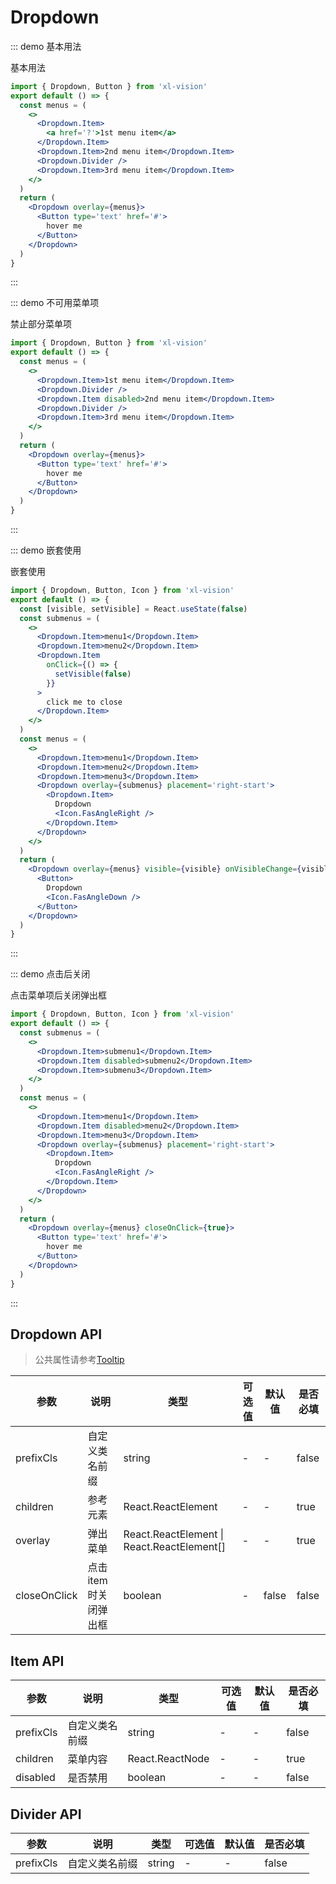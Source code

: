# Dropdown

::: demo 基本用法

基本用法

```jsx
import { Dropdown, Button } from 'xl-vision'
export default () => {
  const menus = (
    <>
      <Dropdown.Item>
        <a href='?'>1st menu item</a>
      </Dropdown.Item>
      <Dropdown.Item>2nd menu item</Dropdown.Item>
      <Dropdown.Divider />
      <Dropdown.Item>3rd menu item</Dropdown.Item>
    </>
  )
  return (
    <Dropdown overlay={menus}>
      <Button type='text' href='#'>
        hover me
      </Button>
    </Dropdown>
  )
}
```

:::

::: demo 不可用菜单项

禁止部分菜单项

```jsx
import { Dropdown, Button } from 'xl-vision'
export default () => {
  const menus = (
    <>
      <Dropdown.Item>1st menu item</Dropdown.Item>
      <Dropdown.Divider />
      <Dropdown.Item disabled>2nd menu item</Dropdown.Item>
      <Dropdown.Divider />
      <Dropdown.Item>3rd menu item</Dropdown.Item>
    </>
  )
  return (
    <Dropdown overlay={menus}>
      <Button type='text' href='#'>
        hover me
      </Button>
    </Dropdown>
  )
}
```

:::

::: demo 嵌套使用

嵌套使用

```jsx
import { Dropdown, Button, Icon } from 'xl-vision'
export default () => {
  const [visible, setVisible] = React.useState(false)
  const submenus = (
    <>
      <Dropdown.Item>menu1</Dropdown.Item>
      <Dropdown.Item>menu2</Dropdown.Item>
      <Dropdown.Item
        onClick={() => {
          setVisible(false)
        }}
      >
        click me to close
      </Dropdown.Item>
    </>
  )
  const menus = (
    <>
      <Dropdown.Item>menu1</Dropdown.Item>
      <Dropdown.Item>menu2</Dropdown.Item>
      <Dropdown.Item>menu3</Dropdown.Item>
      <Dropdown overlay={submenus} placement='right-start'>
        <Dropdown.Item>
          Dropdown
          <Icon.FasAngleRight />
        </Dropdown.Item>
      </Dropdown>
    </>
  )
  return (
    <Dropdown overlay={menus} visible={visible} onVisibleChange={visible => setVisible(visible)}>
      <Button>
        Dropdown
        <Icon.FasAngleDown />
      </Button>
    </Dropdown>
  )
}
```

:::

::: demo 点击后关闭

点击菜单项后关闭弹出框

```jsx
import { Dropdown, Button, Icon } from 'xl-vision'
export default () => {
  const submenus = (
    <>
      <Dropdown.Item>submenu1</Dropdown.Item>
      <Dropdown.Item disabled>submenu2</Dropdown.Item>
      <Dropdown.Item>submenu3</Dropdown.Item>
    </>
  )
  const menus = (
    <>
      <Dropdown.Item>menu1</Dropdown.Item>
      <Dropdown.Item disabled>menu2</Dropdown.Item>
      <Dropdown.Item>menu3</Dropdown.Item>
      <Dropdown overlay={submenus} placement='right-start'>
        <Dropdown.Item>
          Dropdown
          <Icon.FasAngleRight />
        </Dropdown.Item>
      </Dropdown>
    </>
  )
  return (
    <Dropdown overlay={menus} closeOnClick={true}>
      <Button type='text' href='#'>
        hover me
      </Button>
    </Dropdown>
  )
}
```

:::

## Dropdown API

> 公共属性请参考[Tooltip](#/tooltip)

| 参数 | 说明 | 类型 | 可选值 | 默认值 | 是否必填 |
| --- | --- | --- | --- | --- | --- |
| prefixCls | 自定义类名前缀 | string | - | - | false |
| children | 参考元素 | React.ReactElement | - | - | true |
| overlay | 弹出菜单 | React.ReactElement &#x007c; React.ReactElement[] | - | - | true |
| closeOnClick | 点击 item 时关闭弹出框 | boolean | - | false | false |

## Item API

| 参数      | 说明           | 类型            | 可选值 | 默认值 | 是否必填 |
| --------- | -------------- | --------------- | ------ | ------ | -------- |
| prefixCls | 自定义类名前缀 | string          | -      | -      | false    |
| children  | 菜单内容       | React.ReactNode | -      | -      | true     |
| disabled  | 是否禁用       | boolean         | -      | -      | false    |

## Divider API

| 参数      | 说明           | 类型   | 可选值 | 默认值 | 是否必填 |
| --------- | -------------- | ------ | ------ | ------ | -------- |
| prefixCls | 自定义类名前缀 | string | -      | -      | false    |
